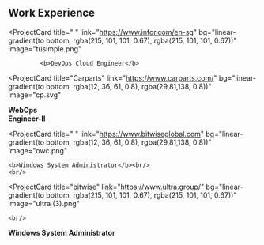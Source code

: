 ## Work Experience

<ProjectCard
  title=" "
  link="https://www.infor.com/en-sg"
  bg="linear-gradient(to bottom, rgba(215, 101, 101, 0.67), rgba(215, 101, 101, 0.67))"
  image="tusimple.png"
>
             <b>DevOps Cloud Engineer</b>
</ProjectCard>

<ProjectCard
  title="Carparts"
  link="https://www.carparts.com/"
  bg="linear-gradient(to bottom, rgba(12, 36, 61, 0.8), rgba(29,81,138, 0.8))"
  image="cp.svg"
>
  <b>WebOps<br/>
  Engineer-II</b>
    <br/>
</ProjectCard>

<ProjectCard
  title=" "
  link="https://www.bitwiseglobal.com"
  bg="linear-gradient(to bottom, rgba(12, 36, 61, 0.8), rgba(29,81,138, 0.8))"
  image="owc.png"
>
    <b>Windows System Administrator</b><br/>
    <br/>
</ProjectCard>

<ProjectCard
  title="bitwise"
  link="https://www.ultra.group/"
  bg="linear-gradient(to bottom, rgba(215, 101, 101, 0.67), rgba(215, 101, 101, 0.67))"
  image="ultra (3).png"
>
    <br/>
<b>Windows System Administrator</b><br/>
    <br/>
</ProjectCard>
